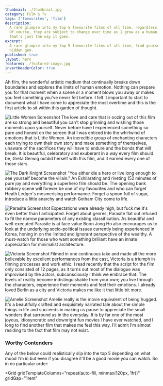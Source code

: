 ```yaml
---
thumbnail: ./thumbnail.jpg
category: Film & Tv
tags: ['favourites', 'film']
description:
  A rare glimpse into my top 5 favourite films of all time, regardless of genre.
  Of course, they are subject to change over time as I grow as a human, but
  that's just the way it goes.
excerpt:
  A rare glimpse into my top 5 favourite films of all time, find yourself a
  hidden gem.
published: true
layout: hero
featured: ./featured-image.jpg
invertHeaderColor: true
---
```



Ah film, the wonderful artistic medium that continually breaks down boundaries
and explores the limits of human emotion. Nothing can prepare you for that
moment when a scene or a moment blows you away or makes you feel something
you've never felt before. I felt it important to start to document what I have
come to appreciate the most overtime and this is the first article to sit within
this garden of thought.

<Film cover="./covers/little_women_cover.jpg" title="Little Women" year="2016" genre="Drama, Romance" rating={5}>

![Little Women Screenshot](./images/little_women.jpg) The love and care that is
oozing out of this film are so strong and beautiful you can't stop grinning and
wishing those moments upon yourself. Never before have I experienced something
so pure and honest on the screen that I was enticed into the whirlwind of
emotions that is Little Women. An incredible group of enchanting characters each
trying to own their own story and make something of themselves, unaware of the
sacrifices they will have to endure and the bonds that will break. It is
beautiful, celebratory and exuberant in a way every film should be, Greta Gerwig
outdid herself with this film, and it earned every one of those stars.

</Film>

<Film cover="./covers/dark_knight_cover.jpg" title="The Dark Knight" year="2008" genre="Drama, Action, Crime, Thriller" rating={4.5}>

![The Dark Knight Screenshot](./images/dark_knight.jpg) "You either die a hero
or live long enough to see yourself become the villain." An Exhilarating and
riveting 152 minutes of pure joy and everything a superhero film should be. The
opening bank robbery scene will forever be one of my favourites and who can
forget Heath Ledger's mesmerising performance. Forget a spoon full of sugar,
introduce a little anarchy and watch Gotham City come to life.

</Film>

<Film cover="./covers/parasite_cover.jpg" title="Parasite" year="2019" genre="Comedy, Thriller, Drama" rating={4.5}>

![Parasite Screenshot](./images/parasite.jpg) Expectations were already high,
but fuck me it's even better than I anticipated. Forget about genres, Parasite
flat out refused to fit the narrow parameters of any existing classification. As
beautiful and well-executed Parasite is at face value Boon Jong Ho also
encourages us to look at the underlying socio-political issues currently being
experienced in Korea, honing in on the limited and ignorant perspective of the
wealthy. A must-watch for those who want something brilliant have an innate
appreciation for minimalist architecture.

</Film>

<Film cover="./covers/victoria_cover.jpg" title="Victoria" year="2015" genre="Crime, Thriller, Romance" rating={4.5}>

![Victoria Screenshot](./images/victoria.jpg) Filmed in one continuous take and
made all the more believable by excellent performances from the cast, Victoria
is a triumph in filming processes and work ethic. I read recently that the
script for the film only consisted of 12 pages, as it turns out most of the
dialogue was improvised by the actors, subconsciously I think we embrace that.
The levels of reality become indistinguishable from your own; you live through
the characters, experience their moments and feel their emotions. I already
loved Berlin as a city and Victoria makes me like it that little bit more.

</Film>

<Film cover="./covers/amelie_cover.jpg" title="Amelie" year="2001" genre="Crime, Thriller, Romance" rating={4.5}>

![Amelie Screenshot](./images/amelie.jpg) Amelie really is the movie equivalent
of being hugged. It's a beautifully crafted and exquisitely narrated tale about
the simple things in life and succeeds in making us pause to appreciate the
small wonders that surround us in the everyday. It is by far one of the most
joyous, idiosyncratic and downright fun movies I have ever watched, and I long
to find another film that makes me feel this way. I'll admit I'm almost residing
to the fact that film may not exist.

</Film>

<h3>Worthy Contenders</h3>

Any of the below could realistically slip into the top 5 depending on what mood
I'm in but even if you disagree it'll be a good movie you can watch. So in no
particular order:

<Grid
  gridTemplateColumns="repeat(auto-fill, minmax(120px, 1fr))"
  gridGap="1rem"
>
  <FilmCover
    cover="./covers/joker_cover.jpg"
    year="2019"
    genre="Crime, Thriller, Drama"
    rating={4.5}
  />
  <FilmCover
    cover="./covers/her_cover.jpg"
    year="2013"
    genre="Romance, Science Fiction, Drama"
    rating={4.5}
  />
  <FilmCover
    cover="./covers/midsommar_cover.jpg"
    year="2019"
    genre="Horror, Drama, Mystery "
    rating={4.5}
  />
  <FilmCover
    cover="./covers/grand_budapest_cover.jpg"
    year="2014"
    genre="Comedy, Drama"
    rating={4.5}
  />
  <FilmCover
    cover="./covers/blade_runner_2049_cover.jpg"
    year="2017"
    genre="Science Fiction, Drama "
    rating={4.5}
  />
  <FilmCover
    cover="./covers/whiplash_cover.jpg"
    year="2014"
    genre="Drama, Music"
    rating={4.5}
  />
  <FilmCover
    cover="./covers/1917_cover.jpg"
    year="2019"
    genre="War, Drama, Action, History"
    rating={4.5}
  />
  <FilmCover
    cover="./covers/lobster_cover.jpg"
    year="2015"
    genre="Comedy, Romance, Science Fiction"
    rating={4.5}
  />
  <FilmCover
    cover="./covers/intouchables_cover.jpg"
    year="2011"
    genre="Comedy, Drama"
    rating={4.5}
  />
</Grid>
